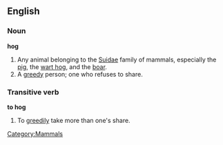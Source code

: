 ==English==
===Noun===
'''hog'''
#Any animal belonging to the [[Suidae]] family of mammals, especially the [[pig]], the [[wart hog]], and the [[boar]].
#A [[greedy]] person; one who refuses to share.

===Transitive verb===
'''to hog'''
#To [[greedily]] take more than one's share.
[[Category:Mammals]]